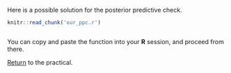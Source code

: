 Here is a possible solution for the posterior predictive check.

```r
knitr::read_chunk('our_ppc.r')
```
```r

```

You can copy and paste the function into your **R** session, and proceed from there.

[Return](mcmc_and_model_comparison.html#posterior-predictive-checks) to the practical.
